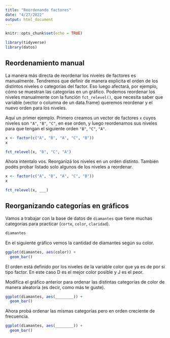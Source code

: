 ```yaml
---
title: "Reordenando factores"
date: "4/27/2022"
output: html_document
---
```


```r
knitr::opts_chunk$set(echo = TRUE)

library(tidyverse)
library(datos)
```

## Reordenamiento manual

La manera más directa de reordenar los niveles de factores es manualmente. Tendremos que definir de manera explicita el orden de los distintos niveles o categorías del factor. Eso luego afectará, por ejemplo, cómo se muestran las categorías en un gráfico. Podemos reordenar los niveles manualmente con la función `fct_relevel()`, que necesita saber que variable (vector o columna de un data.frame) queremos reordenar y el nuevo orden para los niveles. 

Aquí un primer ejemplo. Primero creamos un vector de factores `x` cuyos niveles son `"A"`, `"B"`, `"C"`, en ese orden, y luego reordenamos sus niveles para que tengan el siguiente orden `"B"`, `"C"`, `"A"`.

```r
x <- factor(c("A", "B", "A", "C", "B"))
x

fct_relevel(x, "B", "C", "A")
```

Ahora intentalo vos. Reorganizá los niveles en un orden distinto. También podés probar listado solo algunos de los niveles a reordenar.

```r
x <- factor(c("A", "B", "A", "C", "B"))
x

fct_relevel(x, ___)
```

## Reorganizando categorías en gráficos

Vamos a trabajar con la base de datos de `diamantes` que tiene muchas categorías para practicar (`corte`, `color`, `claridad`). 

```r
diamantes
```

En el siguiente gráfico vemos la cantidad de diamantes según su color. 

```r
ggplot(diamantes, aes(color)) +
  geom_bar()
```
El orden está definido por los niveles de la variable color que ya es de por si tipo factor. En este caso D es el mejor color posible y J es el peor. 

Modifíca el gráfico anterior para ordenar las distintas categorías de color de manera aleatoria (es decir, como más te guste).

```r
ggplot(diamantes, aes(________)) +
  geom_bar()
```

Ahora probá ordenar las mismas categorías pero en orden creciente de frecuencia.

```r
ggplot(diamantes, aes(________)) +
  geom_bar()
```

